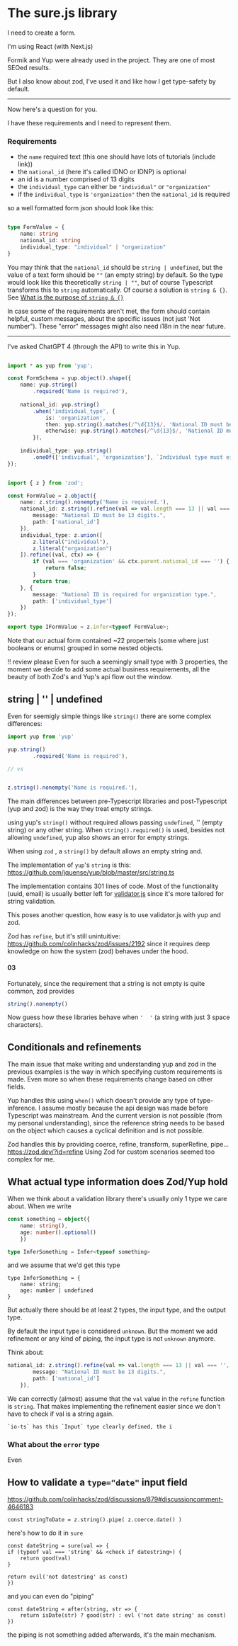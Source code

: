 # The sure.js library

I need to create a form.

I'm using React (with Next.js)

Formik and Yup were already used in the project.
They are one of most SEOed results.

But I also know about zod, I've used it and like how I get type-safety by default.

----

Now here's a question for you.

I have these requirements and I need to represent them.

### Requirements
* the `name` required text (this one should have lots of tutorials (include link))
* the `national_id` (here it's called IDNO or IDNP) is optional
* an id is a number comprised of 13 digits
* the `individual_type` can either be `"individual"` or `"organization"`
* if the `individual_type` is `'organization"` then the `national_id` is required

so a well formatted form json should look like this:

```ts

type FormValue = {
	name: string
	national_id: string
	individual_type: "individual" | "organization"
}

```

You may think that the `national_id` should be `string | undefined`, but the value of a text form should be `""` (an empty string) by default. So the type would look like this theoretically `string | ""`, but of course Typescript transforms this to `string` automatically.
Of course a solution is `string & {}`. See [What is the purpose of `string & {}`](https://stackoverflow.com/questions/75262513/what-is-the-purpose-of-string)

In case some of the requirements aren't met, the form should contain helpful, custom messages, about the specific issues (not just 'Not number"). These "error" messages might also need i18n in the near future.

---

I've asked ChatGPT 4 (through the API) to write this in Yup.

```ts

import * as yup from 'yup';

const FormSchema = yup.object().shape({
    name: yup.string()
        .required('Name is required'),
    
    national_id: yup.string()
        .when('individual_type', {
            is: 'organization',
            then: yup.string().matches(/^\d{13}$/, 'National ID must be 13 digits').required('National ID is required for organizations'),
            otherwise: yup.string().matches(/^\d{13}$/, 'National ID must be 13 digits')
        }),
        
    individual_type: yup.string()
        .oneOf(['individual', 'organization'], `Individual type must either be "individual" or "organization"`).required(),
});

```

```ts

import { z } from 'zod';

const FormValue = z.object({
	name: z.string().nonempty('Name is required.'),
	national_id: z.string().refine(val => val.length === 13 || val === '', {
		message: "National ID must be 13 digits.",
		path: ['national_id']
	}),
	individual_type: z.union([
		z.literal("individual"),
		z.literal("organization")
    ]).refine((val, ctx) => {
        if (val === 'organization' && ctx.parent.national_id === '') {
            return false;
        }
        return true;
    }, {
        message: "National ID is required for organization type.",
        path: ['individual_type']
    })
});

export type IFormValue = z.infer<typeof FormValue>;

```

Note that our actual form contained ~22 properteis (some where just booleans or enums) grouped in some nested objects.

!! review please
Even for such a seemingly small type with 3 properties, the moment we decide to add some actual business requirements, all the beauty of both Zod's and Yup's api flow out the window.

## string | '' | undefined
Even for seemigly simple things like `string()`
there are some complex differences:

```ts
import yup from 'yup'

yup.string()
        .required('Name is required'),

// vs


z.string().nonempty('Name is required.'),
```

The main differences between pre-Typescript libraries and post-Typescript (yup and zod) is the way they treat empty strings.

using yup's `string()` without required allows passing `undefined`, '' (empty string) or any other string.
When `string().required()` is used, besides not allowing `undefined`, yup also shows an error for empty strings.

When using `zod` , a `string()` by default allows an empty string and.

The implementation of `yup`'s `string` is this: https://github.com/jquense/yup/blob/master/src/string.ts

The implementation contains 301 lines of code. Most of the functionality (uuid, email) is usually better left for [validator.js](https://github.com/validatorjs/validator.js) since it's more tailored for string validation.

This poses another question, how easy is to use validator.js with yup and zod.

Zod has `refine`, but it's still unintuitive: https://github.com/colinhacks/zod/issues/2192
since it requires deep knowledge on how the system (zod) behaves under the hood.

#### 03
Fortunately, since the requirement that a string is not empty is quite common, zod provides

```ts
string().nonempty()
```

Now guess how these libraries behave when `'  '` (a string with just 3 space characters).



## Conditionals and refinements
The main issue that make writing and understanding yup and zod in the previous examples is the way in which specifying custom requirements is made. Even more so when these requirements change based on other fields.

Yup handles this using `when()` which doesn't provide any type of type-inference. I assume mostly because the api design was made before Typescript was mainstream. And the current version is not possible (from my personal understanding), since the reference string needs to be based on the object which causes a cyclical definition and is not possible.

Zod handles this by providing coerce, refine, transform, superRefine, pipe... https://zod.dev/?id=refine
Using Zod for custom scenarios seemed too complex for me.

## What actual type information does Zod/Yup hold
When we think about a validation library there's usually only 1 type we care about.
When we write
```ts
const something = object({
	name: string(),
	age: number().optional()
	})

type InferSomething = Infer<typeof something>
```

and we assume that we'd get this type
```
type InferSomething = {
	name: string;
	age: number | undefined
}
```


But actually there should be at least 2 types, the input type, and the output type.

By default the input type is considered `unknown`.
But the moment we add refinement or any kind of piping, the input type is not `unknown` anymore.

Think about:
```ts
national_id: z.string().refine(val => val.length === 13 || val === '', {
		message: "National ID must be 13 digits.",
		path: ['national_id']
	}),
```

We can correctly (almost) assume that the `val` value in the `refine` function is `string`.
That makes implementing the refinement easier since we don't have to check if val is a string again.

	`io-ts` has this `Input` type clearly defined, the i


### What about the `error` type
Even 

## How to validate a `type="date"` input field
https://github.com/colinhacks/zod/discussions/879#discussioncomment-4646183
```
const stringToDate = z.string().pipe( z.coerce.date() )
```

here's how to do it in `sure`
```
const dateString = sure(val => {
if (typeof val === 'string' && <check if datestring>) {
	return good(val)
}

return evil('not datestring' as const)
})
```

and you can even do "piping"
```
const dateString = after(string, str => {
	return isDate(str) ? good(str) : evl ('not date string' as const)
})
```

the piping is not something added afterwards, it's the main mechanism.